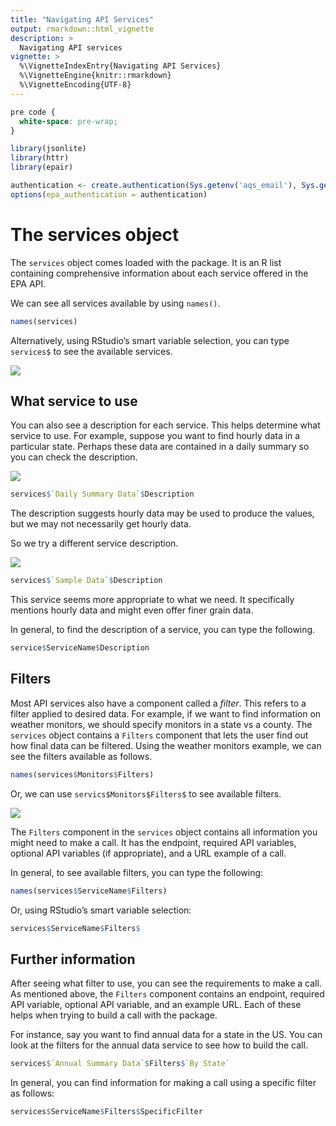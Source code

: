 ```yaml
---
title: "Navigating API Services"
output: rmarkdown::html_vignette
description: >
  Navigating API services
vignette: >
  %\VignetteIndexEntry{Navigating API Services}
  %\VignetteEngine{knitr::rmarkdown}
  %\VignetteEncoding{UTF-8}
---
```


```css
pre code {
  white-space: pre-wrap;
}
```

```r
library(jsonlite)
library(httr)
library(epair)
```

```r
authentication <- create.authentication(Sys.getenv('aqs_email'), Sys.getenv('aqs_api_key'))
options(epa_authentication = authentication)
```

# The services object

The `services` object comes loaded with the package. It is an R list containing comprehensive information about each service offered in the EPA API. 

We can see all services available by using `names()`.

```r
names(services)
```

Alternatively, using RStudio's smart variable selection, you can type `services$`
to see the available services. 

![](img/making_first_call/service_selection.png)

## What service to use

You can also see a description for each service. This helps determine what service to use. For example, suppose you want to find hourly data in a particular state. Perhaps these data are contained in a daily summary so you can check the description. 

![](img/services/daily_description.png)

```r
services$`Daily Summary Data`$Description
```
The description suggests hourly data may be used to produce the values, but we may not necessarily get hourly data. 

So we try a different service description. 

![](img/services/sample_description.png)

```r
services$`Sample Data`$Description
```
This service seems more appropriate to what we need. It specifically mentions hourly data and might even offer finer grain data. 

In general, to find the description of a service, you can type the following. 

```r
service$ServiceName$Description
```

## Filters

Most API services also have a component called a *filter*. This refers to a filter applied to desired data. 
For example, if we want to find information on weather monitors, we should specify monitors in a state vs a county. The `services` object contains a `Filters` component that lets the user find out how final data can be filtered. Using the weather monitors example, we can see the filters available as follows.

```r
names(services$Monitors$Filters)
```

Or, we can use `servics$Monitors$Filters$` to see available filters.

![](img/services/monitor_filters.png)

The `Filters` component in the `services` object contains all information you might need to make a call. It has the endpoint, required API variables, optional API variables (if appropriate), and a URL example of a call. 

In general, to see available filters, you can type the following: 

```r
names(services$ServiceName$Filters)
```

Or, using RStudio's smart variable selection:

```r
services$ServiceName$Filters$
```

## Further information

After seeing what filter to use, you can see the requirements to make a call. As mentioned above, the `Filters` component contains an endpoint, required API variable, optional API variable, and an example URL. Each of these helps when trying to build a call with the package. 

For instance, say you want to find annual data for a state in the US. You can look at the filters for the annual data service to see how to build the call. 

```r
services$`Annual Summary Data`$Filters$`By State`
```

In general, you can find information for making a call using a specific filter 
as follows:

```r
services$ServiceName$Filters$SpecificFilter
```
